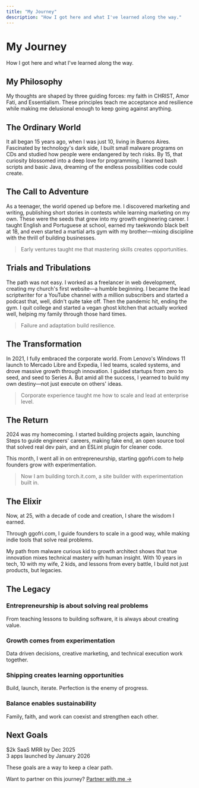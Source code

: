 ```yaml
---
title: "My Journey"
description: "How I got here and what I've learned along the way."
---
```


# My Journey

How I got here and what I've learned along the way.

## My Philosophy

My thoughts are shaped by three guiding forces: my faith in CHRIST, Amor Fati, and Essentialism. These principles teach me acceptance and resilience while making me delusional enough to keep going against anything.

## The Ordinary World

It all began 15 years ago, when I was just 10, living in Buenos Aires. Fascinated by technology's dark side, I built small malware programs on CDs and studied how people were endangered by tech risks. By 15, that curiosity blossomed into a deep love for programming. I learned bash scripts and basic Java, dreaming of the endless possibilities code could create.

## The Call to Adventure

As a teenager, the world opened up before me. I discovered marketing and writing, publishing short stories in contests while learning marketing on my own. These were the seeds that grew into my growth engineering career. I taught English and Portuguese at school, earned my taekwondo black belt at 18, and even started a martial arts gym with my brother—mixing discipline with the thrill of building businesses.

> Early ventures taught me that mastering skills creates opportunities.

## Trials and Tribulations

The path was not easy. I worked as a freelancer in web development, creating my church's first website—a humble beginning. I became the lead scriptwriter for a YouTube channel with a million subscribers and started a podcast that, well, didn't quite take off. Then the pandemic hit, ending the gym. I quit college and started a vegan ghost kitchen that actually worked well, helping my family through those hard times.

> Failure and adaptation build resilience.

## The Transformation

In 2021, I fully embraced the corporate world. From Lenovo's Windows 11 launch to Mercado Libre and Expedia, I led teams, scaled systems, and drove massive growth through innovation. I guided startups from zero to seed, and seed to Series A. But amid all the success, I yearned to build my own destiny—not just execute on others' ideas.

> Corporate experience taught me how to scale and lead at enterprise level.

## The Return

2024 was my homecoming. I started building projects again, launching Steps to guide engineers' careers, making fake end, an open source tool that solved real dev pain, and an ESLint plugin for cleaner code.

This month, I went all in on entrepreneurship, starting ggofri.com to help founders grow with experimentation.

> Now I am building torch.it.com, a site builder with experimentation built in.

## The Elixir

Now, at 25, with a decade of code and creation, I share the wisdom I earned.

Through ggofri.com, I guide founders to scale in a good way, while making indie tools that solve real problems.

My path from malware curious kid to growth architect shows that true innovation mixes technical mastery with human insight. With 10 years in tech, 10 with my wife, 2 kids, and lessons from every battle, I build not just products, but legacies.

## The Legacy

### Entrepreneurship is about solving real problems
From teaching lessons to building software, it is always about creating value.

### Growth comes from experimentation
Data driven decisions, creative marketing, and technical execution work together.

### Shipping creates learning opportunities
Build, launch, iterate. Perfection is the enemy of progress.

### Balance enables sustainability
Family, faith, and work can coexist and strengthen each other.

## Next Goals

$2k SaaS MRR by Dec 2025  
3 apps launched by January 2026

These goals are a way to keep a clear path.

Want to partner on this journey? [Partner with me →](button)